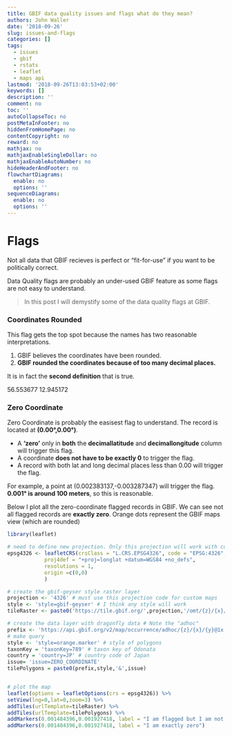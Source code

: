 ```yaml
---
title: GBIF data quality issues and flags what do they mean? 
authors: John Waller
date: '2018-09-26'
slug: issues-and-flags
categories: []
tags:
  - issues
  - gbif
  - rstats
  - leaflet
  - maps api
lastmod: '2018-09-26T13:03:53+02:00'
keywords: []
description: ''
comment: no
toc: ''
autoCollapseToc: no
postMetaInFooter: no
hiddenFromHomePage: no
contentCopyright: no
reward: no
mathjax: no
mathjaxEnableSingleDollar: no
mathjaxEnableAutoNumber: no
hideHeaderAndFooter: no
flowchartDiagrams:
  enable: no
  options: ''
sequenceDiagrams:
  enable: no
  options: ''
---
```


# Flags
Not all data that GBIF recieves is perfect or "fit-for-use" if you want to be politically correct.

Data Quality flags are probably an under-used GBIF feature as some flags are not easy to understand. 

> In this post I will demystify some of the data quality flags at GBIF. 

### Coordinates Rounded 

This flag gets the top spot because the names has two reasonable interpretations. 

1. GBIF believes the coordinates have been rounded. 
2. **GBIF rounded the coordinates because of too many decimal places.**

It is in fact the **second definition** that is true. 

56.553677
12.945172



### Zero Coordinate

Zero Coordinate is probably the easisest flag to understand. The record is located at **(0.00°,0.00°)**. 

* A **'zero'** only in **both** the **decimallatitude** and **decimallongitude** column will trigger this flag. 
* A coordinate **does not have to be exactly 0** to trigger the flag. 
* A record with both lat and long decimal places less than 0.00 will trigger the flag. 

For example, a point at (0.002383137,-0.003287347) will trigger the flag. **0.001° is around 100 meters**, so this is reasonable. 

Below I plot all the zero-coordinate flagged records in GBIF. We can see not all flagged records are **exactly zero**. Orange dots represent the GBIF maps view (which are rounded)

```r
library(leaflet)

# need to define new projection. Only this projection will work with custom queries. 
epsg4326 <- leafletCRS(crsClass = "L.CRS.EPSG4326", code = "EPSG:4326",
            proj4def = "+proj=longlat +datum=WGS84 +no_defs",
            resolutions = 1,
            origin =c(0,0)
            )

# create the gbif-geyser style raster layer 
projection <- '4326' # must use this projection code for custom maps
style <- 'style=gbif-geyser' # I think any style will work 
tileRaster <- paste0('https://tile.gbif.org/',projection,'/omt/{z}/{x}/{y}@1x.png?',style)

# create the data layer with dragonfly data # Note the "adhoc"
prefix <- 'https://api.gbif.org/v2/map/occurrence/adhoc/{z}/{x}/{y}@1x.png?'
# make query 
style <- 'style=orange.marker' # style of polygons 
taxonKey = 'taxonKey=789' # taxon key of Odonata 
country = 'country=JP' # country code of Japan
issue= 'issue=ZERO_COORDINATE'
tilePolygons = paste0(prefix,style,'&',issue)


# plot the map 
leaflet(options = leafletOptions(crs = epsg4326)) %>%
setView(lng=0,lat=0,zoom=3) %>% 
addTiles(urlTemplate=tileRaster) %>%
addTiles(urlTemplate=tilePolygons) %>%
addMarkers(0.001484396,0.001927418, label = "I am flagged but I am not exactly zero") %>%
addMarkers(0.001484396,0.001927418, label = "I am exactly zero")
     
```











<!--more-->
